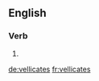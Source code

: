 ==English==

===Verb===
{{head|en|verb form}}

# {{en-third-person singular of|vellicate}}

[[de:vellicates]]
[[fr:vellicates]]